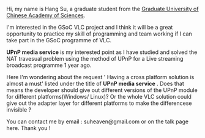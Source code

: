 Hi, my name is Hang Su, a graduate student from the [http://www.gucas.ac.cn/gscasenglish/index.aspx Graduate University of Chinese Academy of Sciences ].  

I'm interested in the GSoC VLC project and I think it will be a great opportunity to practice my skill of programming and team working if I can take part in the GSoC programme of VLC.

'''UPnP media service''' is my interested point as I have studied and solved the NAT travesual problem using the method of UPnP for a Live streaming broadcast programme 1 year ago.

Here I'm wondering about the request ' Having a cross platform solution is almost a must' listed under the title of '''UPnP media service''' . Does that means the developer should give out different versions of the UPnP module for different platforms(Windows/ Linux)? Or the whole VLC solution could give out the adapter layer for different platforms to make the differencese invisible ?

You can contact me by email : suheaven@gmail.com or on the talk page here. Thank you !